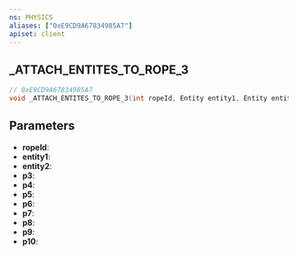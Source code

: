 ```yaml
---
ns: PHYSICS
aliases: ["0xE9CD9A67834985A7"]
apiset: client
---
```

## _ATTACH_ENTITES_TO_ROPE_3

```c
// 0xE9CD9A67834985A7
void _ATTACH_ENTITES_TO_ROPE_3(int ropeId, Entity entity1, Entity entity2, float p3, float p4, float p5, float p6, float p7, float p8, Any p9, Any p10);
```


## Parameters
* **ropeId**:
* **entity1**:
* **entity2**:
* **p3**:
* **p4**:
* **p5**:
* **p6**:
* **p7**:
* **p8**:
* **p9**:
* **p10**: